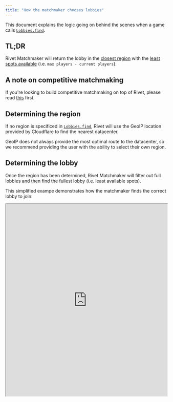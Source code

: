 ```yaml
---
title: "How the matchmaker chooses lobbies"
---
```


This document explains the logic going on behind the scenes when a game calls [`Lobbies.find`](/matchmaker/api/post-lobbies-find).

## TL;DR

Rivet Matchmaker will return the lobby in the [closest region](#determining-the-region) with the [least spots available](#determining-the-lobby) (i.e. `max players - current players`).

## A note on competitive matchmaking

If you're looking to build competitive matchmaking on top of Rivet, please read [this](/matchmaker/concepts/competitive-matchmaking) first.


## Determining the region

If no region is specificed in [`Lobbies.find`](/matchmaker/api/post-lobbies-find), Rivet will use the GeoIP location provided by Cloudflare to find the nearest datacenter.

GeoIP does not always provide the most optimal route to the datacenter, so we recommend providing the user with the ability to select their own region.

## Determining the lobby

Once the region has been determined, Rivet Matchmaker will filter out full lobbies and then find the fullest lobby (i.e. least available spots).

This simplified exampe demonstrates how the matchmaker finds the correct lobby to join:

<iframe src="https://replit.com/@NathanRivet/MatchmakerFindLobbyExplanation?embed=true#index.ts" width="100%" height="600" />

## Providing multiple game modes

[`Lobbies.find`](/matchmaker/api/post-lobbies-find) allows the developer to provide multiple game modes to join. In this case, Rivet Matchmaker will select the optimal lobby from all of the provided game modes.

This can be helpful for games with low traffic but still want to provide multiple game modes to their users. In this situation, new players will be connected to any lobby for any game mode with players in it.

## Full lobbies & no lobbies running

When all of the lobbies are full or there are no lobbies running, Rivet Matchmaker will automatically create a new lobby for the game mode specified and connect the player to that lobby.

If this is not the desired behavior, [`Lobbies.find`](/matchmaker/api/post-lobbies-find) can be called with `prevent_auto_create_lobby` as `true`. This will return a [`MATCHMAKER_NO_AVAILABLE_LOBBIES`](/errors/mm/no-available-lobbies) error when no lobby can accept players.

Also see [idle lobbies](/matchmaker/concepts/idle-lobbies).

## Making games feel full in off hours

### The problem

Player counts in a given region usually fluxuate by at least 50% ever day during off hours. Games often feel *more* empty than they actually are as players are leaving the game because there are *more* lobbies with *less* players spread evenly across them.

For example:

- 9 AM: There are **3 empty lobbies** and **15 players online**. Now there are **5 players in each lobby**.
- 2 PM: Now there are **25 players online**, so 2 more lobbies are booted bringing us to **5 lobbies**. Now there are **5 players in each lobby**.
- 10 PM: Players are going to bed, so there are **10 players online** with **5 lobbies**. Now there are **2 players in each lobby**.

Even though there are twice as many players online at 10 PM as there were at 9 AM, there are *less* players in each lobby.

### How the matchmaker deals with this

Rivet Matchmaker is designed to mitigate this issue by prioritizing filling a few lobbies instead of spreading players across all lobbies.

Take our example at 10 PM where there are **5 lobbies** with **2 players in each lobby**. If 2 new players come online, they will all be put in the same lobby, so one of the lobbies will have 4 players in it while the rest still have 2 players in them.. 

### Auto-merging lobbies

In our example, we still have 4 lobbies with only 2 players online.

We recommend prompting players to find a new lobby when the lobby is almost empty. By having the players in these empty lobbies call [`Lobbies.find`](/matchmaker/api/post-lobbies-find) again, the players will be compacted in fewer, fuller lobbies.

